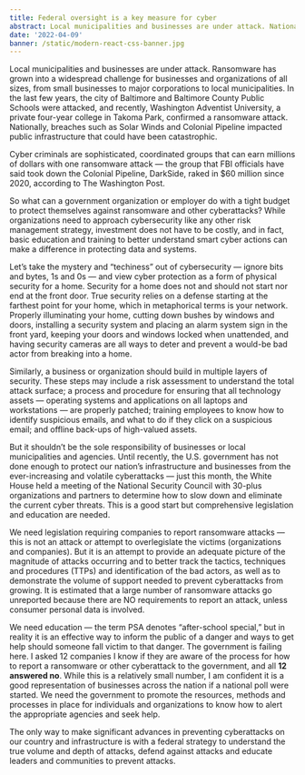 ```yaml
---
title: Federal oversight is a key measure for cyber
abstract: Local municipalities and businesses are under attack. Nationally, breaches such as SolarWinds and Colonial Pipeline impacted public infrastructure that could have been catastrophic. How can we stop such a threat?
date: '2022-04-09'
banner: /static/modern-react-css-banner.jpg
---
```


Local municipalities and businesses are under attack. Ransomware has grown into a widespread challenge for businesses and organizations of all sizes, from small businesses to major corporations to local municipalities. In the last few years, the city of Baltimore and Baltimore County Public Schools were attacked, and recently, Washington Adventist University, a private four-year college in Takoma Park, confirmed a ransomware attack. Nationally, breaches such as Solar Winds and Colonial Pipeline impacted public infrastructure that could have been catastrophic.

Cyber criminals are sophisticated, coordinated groups that can earn millions of dollars with one ransomware attack — the group that FBI officials have said took down the Colonial Pipeline, DarkSide, raked in $60 million since 2020, according to The Washington Post.

So what can a government organization or employer do with a tight budget to protect themselves against ransomware and other cyberattacks? While organizations need to approach cybersecurity like any other risk management strategy, investment does not have to be costly, and in fact, basic education and training to better understand smart cyber actions can make a difference in protecting data and systems.

Let’s take the mystery and “techiness” out of cybersecurity — ignore bits and bytes, 1s and 0s — and view cyber protection as a form of physical security for a home. Security for a home does not and should not start nor end at the front door. True security relies on a defense starting at the farthest point for your home, which in metaphorical terms is your network. Properly illuminating your home, cutting down bushes by windows and doors, installing a security system and placing an alarm system sign in the front yard, keeping your doors and windows locked when unattended, and having security cameras are all ways to deter and prevent a would-be bad actor from breaking into a home.

Similarly, a business or organization should build in multiple layers of security. These steps may include a risk assessment to understand the total attack surface; a process and procedure for ensuring that all technology assets — operating systems and applications on all laptops and workstations — are properly patched; training employees to know how to identify suspicious emails, and what to do if they click on a suspicious email; and offline back-ups of high-valued assets.

But it shouldn’t be the sole responsibility of businesses or local municipalities and agencies. Until recently, the U.S. government has not done enough to protect our nation’s infrastructure and businesses from the ever-increasing and volatile cyberattacks — just this month, the White House held a meeting of the National Security Council with 30-plus organizations and partners to determine how to slow down and eliminate the current cyber threats. This is a good start but comprehensive legislation and education are needed.

We need legislation requiring companies to report ransomware attacks — this is not an attack or attempt to overlegislate the victims (organizations and companies). But it is an attempt to provide an adequate picture of the magnitude of attacks occurring and to better track the tactics, techniques and procedures (TTPs) and identification of the bad actors, as well as to demonstrate the volume of support needed to prevent cyberattacks from growing. It is estimated that a large number of ransomware attacks go unreported because there are NO requirements to report an attack, unless consumer personal data is involved.

We need education — the term PSA denotes “after-school special,” but in reality it is an effective way to inform the public of a danger and ways to get help should someone fall victim to that danger. The government is failing here. I asked 12 companies I know if they are aware of the process for how to report a ransomware or other cyberattack to the government, and all **12 answered no**. While this is a relatively small number, I am confident it is a good representation of businesses across the nation if a national poll were started. We need the government to promote the resources, methods and processes in place for individuals and organizations to know how to alert the appropriate agencies and seek help.

The only way to make significant advances in preventing cyberattacks on our country and infrastructure is with a federal strategy to understand the true volume and depth of attacks, defend against attacks and educate leaders and communities to prevent attacks.
